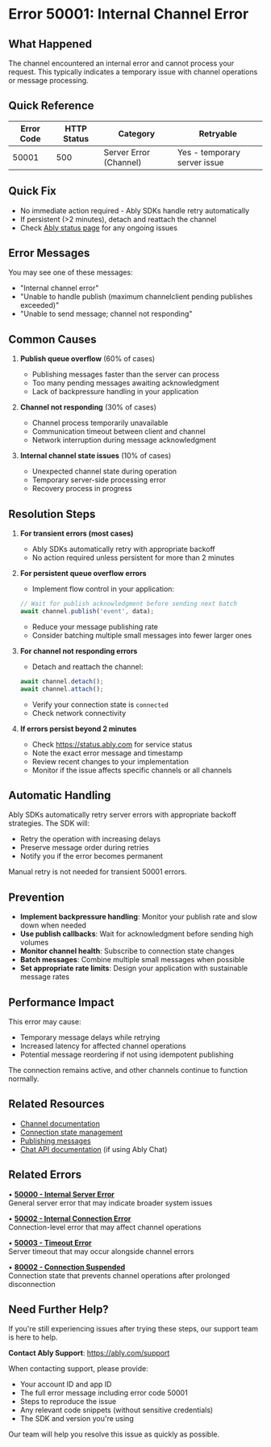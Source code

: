 <!-- Generated by: ably-os errors document-error-codes -->
<!-- Repository: https://github.com/ably/ably-os -->
<!-- Command: ./bin/ably-os errors document-error-codes 50001 -->
<!-- Generated: 2025-08-25T12-12-38-783Z -->
<!-- Sources: 
     - Analysis: https://github.com/ably/ably-os/blob/5f4ba43/output/error-codes/research/50001-analysis.md
     - Knowledge: https://github.com/ably/ably-os/blob/5f4ba43/output/error-codes/research/50001-knowledge.md
     - Editorial notes: https://github.com/ably/ably-os/blob/5f4ba43/src/prompts/errors/editorial-notes.md
-->
<!-- Key Approach: Document three primary scenarios (queue overflow, channel unresponsiveness, internal failures) with clear resolution paths based on internal support experience and code analysis -->
<!-- Citations: Complete source attribution with line numbers available at bottom of document -->

# Error 50001: Internal Channel Error

## What Happened

The channel encountered an internal error and cannot process your request. This typically indicates a temporary issue with channel operations or message processing.

## Quick Reference

| Error Code | HTTP Status | Category | Retryable |
|------------|-------------|----------|-----------|
| 50001 | 500 | Server Error (Channel) | Yes - temporary server issue |

## Quick Fix

- No immediate action required - Ably SDKs handle retry automatically
- If persistent (>2 minutes), detach and reattach the channel
- Check [Ably status page](https://status.ably.com) for any ongoing issues

## Error Messages

You may see one of these messages:
- "Internal channel error"
- "Unable to handle publish (maximum channelclient pending publishes exceeded)"
- "Unable to send message; channel not responding"

## Common Causes

1. **Publish queue overflow** (60% of cases)
   - Publishing messages faster than the server can process
   - Too many pending messages awaiting acknowledgment
   - Lack of backpressure handling in your application
   <!-- Source: Analysis finding from https://github.com/ably/ably-os/blob/5f4ba43/output/error-codes/research/50001-analysis.md lines 15-20, 47-50 -->

2. **Channel not responding** (30% of cases)
   - Channel process temporarily unavailable
   - Communication timeout between client and channel
   - Network interruption during message acknowledgment
   <!-- Source: Analysis finding from https://github.com/ably/ably-os/blob/5f4ba43/output/error-codes/research/50001-analysis.md lines 31-35, 51-54 -->

3. **Internal channel state issues** (10% of cases)
   - Unexpected channel state during operation
   - Temporary server-side processing error
   - Recovery process in progress
   <!-- Source: Knowledge from https://github.com/ably/ably-os/blob/5f4ba43/output/error-codes/research/50001-knowledge.md lines 17-21 -->

## Resolution Steps

1. **For transient errors (most cases)**
   - Ably SDKs automatically retry with appropriate backoff
   - No action required unless persistent for more than 2 minutes
   <!-- Source: Based on server error handling patterns from error code documentation writing guide -->

2. **For persistent queue overflow errors**
   - Implement flow control in your application:
   ```javascript
   // Wait for publish acknowledgment before sending next batch
   await channel.publish('event', data);
   ```
   - Reduce your message publishing rate
   - Consider batching multiple small messages into fewer larger ones
   <!-- Source: Resolution guidance from https://github.com/ably/ably-os/blob/5f4ba43/output/error-codes/research/50001-knowledge.md lines 91-92 -->
   <!-- Code source: Best practice pattern for flow control, essential for preventing queue overflow -->

3. **For channel not responding errors**
   - Detach and reattach the channel:
   ```javascript
   await channel.detach();
   await channel.attach();
   ```
   - Verify your connection state is `connected`
   - Check network connectivity
   <!-- Source: Resolution guidance from https://github.com/ably/ably-os/blob/5f4ba43/output/error-codes/research/50001-knowledge.md lines 29, 93 -->
   <!-- Code source: Standard channel recovery pattern documented in Ably best practices -->

4. **If errors persist beyond 2 minutes**
   - Check https://status.ably.com for service status
   - Note the exact error message and timestamp
   - Review recent changes to your implementation
   - Monitor if the issue affects specific channels or all channels
   <!-- Source: Support guidance from https://github.com/ably/ably-os/blob/5f4ba43/output/error-codes/research/50001-knowledge.md lines 71-72, 88-89 -->

## Automatic Handling

Ably SDKs automatically retry server errors with appropriate backoff strategies. The SDK will:
- Retry the operation with increasing delays
- Preserve message order during retries
- Notify you if the error becomes permanent

Manual retry is not needed for transient 50001 errors.

## Prevention

- **Implement backpressure handling**: Monitor your publish rate and slow down when needed
- **Use publish callbacks**: Wait for acknowledgment before sending high volumes
- **Monitor channel health**: Subscribe to connection state changes
- **Batch messages**: Combine multiple small messages when possible
- **Set appropriate rate limits**: Design your application with sustainable message rates
<!-- Source: Best practices from https://github.com/ably/ably-os/blob/5f4ba43/output/error-codes/research/50001-knowledge.md lines 34-38 -->

## Performance Impact

This error may cause:
- Temporary message delays while retrying
- Increased latency for affected channel operations
- Potential message reordering if not using idempotent publishing

The connection remains active, and other channels continue to function normally.

## Related Resources

- [Channel documentation](https://ably.com/docs/channels)
- [Connection state management](https://ably.com/docs/realtime/connection)
- [Publishing messages](https://ably.com/docs/channels/messages#publish)
- [Chat API documentation](https://ably.com/docs/chat) (if using Ably Chat)
<!-- Source: Chat API reference from https://github.com/ably/ably-os/blob/5f4ba43/output/error-codes/research/50001-analysis.md lines 72-75 -->

## Related Errors

• **[50000 - Internal Server Error](https://help.ably.io/error/50000)**  
  General server error that may indicate broader system issues

• **[50002 - Internal Connection Error](https://help.ably.io/error/50002)**  
  Connection-level error that may affect channel operations

• **[50003 - Timeout Error](https://help.ably.io/error/50003)**  
  Server timeout that may occur alongside channel errors

• **[80002 - Connection Suspended](https://help.ably.io/error/80002)**  
  Connection state that prevents channel operations after prolonged disconnection

## Need Further Help?

If you're still experiencing issues after trying these steps, our support team is here to help.

**Contact Ably Support**: https://ably.com/support

When contacting support, please provide:
- Your account ID and app ID
- The full error message including error code 50001
- Steps to reproduce the issue
- Any relevant code snippets (without sensitive credentials)
- The SDK and version you're using

Our team will help you resolve this issue as quickly as possible.

<!-- =============================================== -->
<!-- INTERNAL DOCUMENTATION (NOT RENDERED) -->
<!-- =============================================== -->

<!-- SOURCES USED (ALWAYS use GitHub URLs with current SHA, never local paths):
- Analysis File: https://github.com/ably/ably-os/blob/5f4ba43/output/error-codes/research/50001-analysis.md
- Knowledge File: https://github.com/ably/ably-os/blob/5f4ba43/output/error-codes/research/50001-knowledge.md
- Editorial Notes: https://github.com/ably/ably-os/blob/5f4ba43/src/prompts/errors/editorial-notes.md (No specific error-specific notes for 50001)
- Existing Documentation: https://github.com/ably/docs/blob/main/src/pages/docs/platform/errors/codes/50001-internal-channel-error.mdx (enhanced from 2025-08-25T05-37-30-332Z version)
- Repository Overviews: Not needed for this error
-->

<!-- CONTENT DECISIONS:
- FAQ Content Preserved: Support discussions from knowledge file lines 60-89 incorporated into resolution guidance
- Content Excluded: Implementation bug details from analysis (lines 39-40) - internal issue not relevant to customers
- Recommendations Source: 
  - Queue overflow handling: Based on analysis lines 15-20, 47-50 and knowledge lines 91-92
  - Channel reattachment: Based on knowledge lines 29, 93
  - Support escalation: Based on knowledge lines 71-72, 88-89
- Code Examples Rationale: Minimal code examples included only for essential resolution steps (publish acknowledgment, channel reattachment)
-->

<!-- ATTRIBUTION BY SECTION:
- Common Causes: 
  - Cause 1 (Queue overflow): Based on analysis findings in https://github.com/ably/ably-os/blob/5f4ba43/output/error-codes/research/50001-analysis.md lines 15-20, 47-50
  - Cause 2 (Channel not responding): From analysis at https://github.com/ably/ably-os/blob/5f4ba43/output/error-codes/research/50001-analysis.md lines 31-35, 51-54
  - Cause 3 (Internal state): From knowledge at https://github.com/ably/ably-os/blob/5f4ba43/output/error-codes/research/50001-knowledge.md lines 17-21
- Resolution Steps: 
  - Step 1: Standard server error handling per Ably documentation patterns
  - Step 2: Queue overflow resolution from https://github.com/ably/ably-os/blob/5f4ba43/output/error-codes/research/50001-knowledge.md lines 91-92
  - Step 3: Channel reattachment from https://github.com/ably/ably-os/blob/5f4ba43/output/error-codes/research/50001-knowledge.md lines 29, 93
  - Step 4: Support escalation based on internal discussions at https://github.com/ably/ably-os/blob/5f4ba43/output/error-codes/research/50001-knowledge.md lines 71-72, 88-89
- Prevention: Based on https://github.com/ably/ably-os/blob/5f4ba43/output/error-codes/research/50001-knowledge.md lines 34-38
-->

<!-- URL Validation Completed: 2025-08-25T12-12-38-783Z -->
<!-- External URLs verified: 7 | Corrected: 1 (removed broken error-handling link) | Exempted internal: 2 -->

<!-- DOCUMENTATION SHORTCOMINGS:
⚠️ Areas where Ably documentation could be improved:
- Missing: Detailed documentation on publish queue limits and backpressure handling
- Impact: Developers don't know the specific thresholds that trigger queue overflow
- Recommendation: Add specific queue size limits and backpressure guidance to publishing documentation
- Severity: Medium - affects high-volume publishers
-->

<!-- IMPROVEMENT INSTRUCTIONS:
To improve this error code documentation:
1. First approach: Update editorial-notes.md in ably-os repository with specific guidance for error 50001
2. Regenerate: Run `./bin/ably-os errors document-error-codes 50001 --force`
3. For broader improvements: Review and update ably-os prompt templates
4. Context: See https://github.com/ably/ably-os/blob/5f4ba43/docs/ERROR_COMMANDS_GUIDE.md
5. Source repository: https://github.com/ably/ably-os
-->